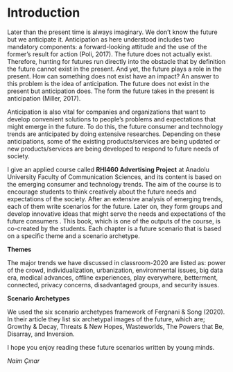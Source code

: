 # Introduction {#intro}

Later than the present time is always imaginary. We don’t know the future but we anticipate it. Anticipation as here understood includes two mandatory components: a forward-looking attitude and the use of the former’s result for action (Poli, 2017). The future does not actually exist. Therefore, hunting for futures run directly into the obstacle that by definition the future cannot exist in the present. And yet, the future plays a role in the present. How can something does not exist have an impact? An answer to this problem is the idea of anticipation. The future does not exist in the present but anticipation does. The form the future takes in the present is anticipation (Miller, 2017).

Anticipation is also vital for companies and organizations that want to develop convenient solutions to people’s problems and expectations that might emerge in the future. To do this, the future consumer and technology trends are anticipated by doing extensive researches. Depending on these anticipations, some of the existing products/services are being updated or new products/services are being developed to respond to future needs of society.

I give an applied course called **RHI460 Advertising Project** at Anadolu University Faculty of Communication Sciences, and its content is based on the emerging consumer and technology trends. The aim of the course is to encourage students to think creatively about the future needs and expectations of the society. After an extensive analysis of emerging trends, each of them write scenarios for the future. Later on, they form groups and develop innovative ideas that might serve the needs and expectations of the future consumers
.
This book, which is one of the outputs of the course, is co-created by the students. Each chapter is a future scenario that is based on a specific theme and a scenario archetype.

**Themes**

The major trends we have discussed in classroom-2020 are listed as: power of the crowd, individualization, urbanization, environmental issues, big data era, medical advances, offline experiences, play everywhere, betterment, connected, privacy concerns, disadvantaged groups, and security issues.

**Scenario Archetypes**

We used the six scenario archetypes framework of Fergnani & Song (2020). In their article they list six archetypal images of the future, which are; Growthy & Decay, Threats & New Hopes, Wasteworlds, The Powers that Be, Disarray, and Inversion.

I hope you enjoy reading these future scenarios written by young minds.

_Naim Çınar_
